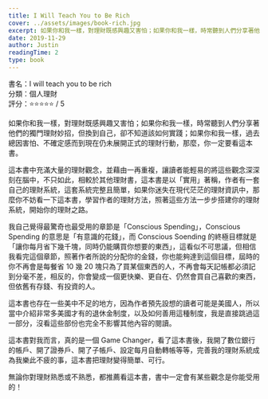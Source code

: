 ```yaml
---
title: I Will Teach You to Be Rich
cover: ../assets/images/book-rich.jpg
excerpt: 如果你和我一樣，對理財既感興趣又害怕；如果你和我一樣，時常聽到人們分享著他們的獨門理財妙招，但換到自己，卻不知道該如何實踐；如果你和我一樣，過去總因害怕、不確定感而到現在仍未展開正式的理財行動，那麼，你一定要看這本書。
date: 2019-11-29
author: Justin
readingTime: 2
type: book
---
```


書名：I will teach you to be rich  
分類：個人理財  
評分：⭐️⭐️⭐️⭐️⭐️ / 5

如果你和我一樣，對理財既感興趣又害怕；如果你和我一樣，時常聽到人們分享著他們的獨門理財妙招，但換到自己，卻不知道該如何實踐；如果你和我一樣，過去總因害怕、不確定感而到現在仍未展開正式的理財行動，那麼，你一定要看這本書。

這本書中充滿大量的理財觀念，並藉由一再重複，讓讀者能輕易的將這些觀念深深刻在腦中，不只如此，相較於其他理財書，這本書是以「實用」著稱，作者有一套自己的理財系統，這套系統完整且簡單，如果你迷失在現代茫茫的理財資訊中，那麼你不妨看一下這本書，學習作者的理財方法，照著這些方法一步步搭建你的理財系統，開始你的理財之路。

我自己覺得最驚奇也最受用的章節是「Conscious Spending」，Conscious Spending 的意思是「有意識的花錢」，而 Conscious Soending 的終極目標就是「讓你每月省下幾千塊，同時仍能購買你想要的東西」，這看似不可思議，但相信我看完這個章節，照著作者所說的分配你的金錢，你也能夠達到這個目標，屆時的你不再會是每餐省 10 幾 20 塊只為了買某個東西的人，不再會每天記帳都必須記到分毫不差，相反的，你會變成一個更快樂、更自在、仍然會買自己喜歡的東西，但依舊有存錢、有投資的人。

這本書也存在一些美中不足的地方，因為作者預先設想的讀者可能是美國人，所以當中介紹非常多美國才有的退休金制度，以及如何善用這種制度，我是直接跳過這一部分，沒看這些部份也完全不影響其他內容的閱讀。

這本書對我而言，真的是一個 Game Changer，看了這本書後，我開了數位銀行的帳戶、開了證券戶、開了子帳戶、設定每月自動轉帳等等，完善我的理財系統成為我樂此不疲的事，這本書把理財變得簡單、可行。

無論你對理財熟悉或不熟悉，都推薦看這本書，書中一定會有某些觀念是你能受用的！
